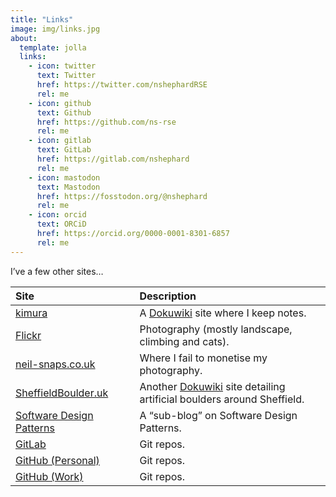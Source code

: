 ```yaml
---
title: "Links"
image: img/links.jpg
about:
  template: jolla
  links:
    - icon: twitter
      text: Twitter
      href: https://twitter.com/nshephardRSE
      rel: me
    - icon: github
      text: Github
      href: https://github.com/ns-rse
      rel: me
    - icon: gitlab
      text: GitLab
      href: https://gitlab.com/nshephard
      rel: me
    - icon: mastodon
      text: Mastodon
      href: https://fosstodon.org/@nshephard
      rel: me
    - icon: orcid
      text: ORCiD
      href: https://orcid.org/0000-0001-8301-6857
      rel: me
---
```


I've a few other sites...

| Site                                                                 | Description                                                                                                |
|:---------------------------------------------------------------------|:-----------------------------------------------------------------------------------------------------------|
| [kimura](https://kimura.no-ip.info)                                  | A [Dokuwiki](https://www.dokuwiki.org/dokuwiki) site where I keep notes.                                   |
| [Flickr](https://www.flickr.com/photos/slackline)                    | Photography (mostly landscape, climbing and cats).                                                         |
| [neil-snaps.co.uk](https://neil-snaps.co.uk)                         | Where I fail to monetise my photography.                                                                   |
| [SheffieldBoulder.uk](https://sheffieldboulder.uk)                   | Another [Dokuwiki](https://www.dokuwiki.org/dokuwiki) site detailing artificial boulders around Sheffield. |
| [Software Design Patterns](https://ns-rse.github.io/design-patterns) | A "sub-blog" on Software Design Patterns.                                                                  |
| [GitLab](https://gitlab.com/nshephard/)                              | Git repos.                                                                                                 |
| [GitHub (Personal)](https://github.com/slackline)                    | Git repos.                                                                                                 |
| [GitHub (Work)](https://github.com/ns-rse)                           | Git repos.                                                                                                 |

